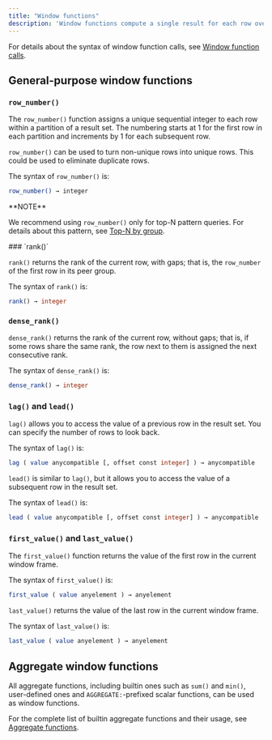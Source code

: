 ```yaml
---
title: "Window functions"
description: 'Window functions compute a single result for each row over a set of rows that are related to the current row (the "window").'
---
```


For details about the syntax of window function calls, see [Window function calls](/docs/current/query-syntax-value-exp/#window-function-calls).

## General-purpose window functions

### `row_number()`

The `row_number()` function assigns a unique sequential integer to each row within a partition of a result set. The numbering starts at 1 for the first row in each partition and increments by 1 for each subsequent row.

`row_number()` can be used to turn non-unique rows into unique rows. This could be used to eliminate duplicate rows.

The syntax of `row_number()` is:

```bash
row_number() → integer
```

<Info>
**NOTE**

We recommend using `row_number()` only for top-N pattern queries. For details about this pattern, see [Top-N by group](/docs/current/sql-pattern-topn/).

</Info>
### `rank()`

`rank()` returns the rank of the current row, with gaps; that is, the `row_number` of the first row in its peer group.

The syntax of `rank()` is:

```sql
rank() → integer
```

### `dense_rank()`

`dense_rank()` returns the rank of the current row, without gaps; that is, if some rows share the same rank, the row next to them is assigned the next consecutive rank.

The syntax of `dense_rank()` is:

```sql
dense_rank() → integer
```

### `lag()` and `lead()`

`lag()` allows you to access the value of a previous row in the result set. You can specify the number of rows to look back.

The syntax of `lag()` is:

```sql
lag ( value anycompatible [, offset const integer] ) → anycompatible
```

`lead()` is similar to `lag()`, but it allows you to access the value of a subsequent row in the result set.

The syntax of `lead()` is:

```sql
lead ( value anycompatible [, offset const integer] ) → anycompatible
```

### `first_value()` and `last_value()`

The `first_value()` function returns the value of the first row in the current window frame.

The syntax of `first_value()` is:

```sql
first_value ( value anyelement ) → anyelement
```

`last_value()` returns the value of the last row in the current window frame.

The syntax of `last_value()` is:

```sql
last_value ( value anyelement ) → anyelement
```

## Aggregate window functions

All aggregate functions, including builtin ones such as `sum()` and `min()`, user-defined ones and `AGGREGATE:`-prefixed scalar functions, can be used as window functions.

For the complete list of builtin aggregate functions and their usage, see [Aggregate functions](/docs/current/sql-function-aggregate/).